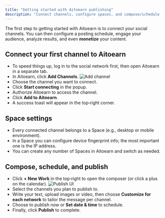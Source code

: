 ```yaml
---
title: "Getting started with Aitoearn publishing"
description: "Connect channels, configure spaces, and compose/schedule your first post in Aitoearn."
---
```


The first step to getting started with Aitoearn is to connect your social channels. You can then configure a posting schedule, engage your audience, analyze results, and even **monetize** your content.

## Connect your first channel to Aitoearn

- To speed things up, log in to the social network first, then open Aitoearn in a separate tab.
- In Aitoearn, click **Add Channels**.
![Add channel](../../../photo/add-channel.png)
- Choose the channel you want to connect.
- Click **Start connecting** in the popup.
- Authorize Aitoearn to access the channel.
- Click **Add to Aitoearn**.
- A success toast will appear in the top‑right corner.

## Space settings

- Every connected channel belongs to a Space (e.g., desktop or mobile environment).
- In a Space you can configure device fingerprint info; the most important one is the IP address.
- You can create any number of Spaces in Aitoearn and switch as needed.

## Compose, schedule, and publish

- Click **+ New Work** in the top‑right to open the composer (or click a plus on the calendar).
![Publish UI](../../../photo/publish.png)
- Select the channels you plan to publish to.
- Write your text, upload images or video, then choose **Customize for each network** to tailor the message per channel.
- Choose to publish now or **Set date & time** to schedule.
- Finally, click **Publish** to complete.